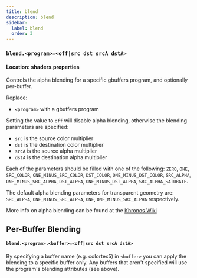 ```yaml
---
title: blend
description: blend
sidebar:
  label: blend
  order: 3
---
```


### `blend.<program>=<off|src dst srcA dstA>`

#### Location: shaders.properties

Controls the alpha blending for a specific gbuffers program, and optionally per-buffer.

Replace:
- `<program>` with a gbuffers program

Setting the value to `off` will disable alpha blending, otherwise the blending parameters are specified:
- `src` is the source color multiplier
- `dst` is the destination color multiplier
- `srcA` is the source alpha multiplier
- `dstA` is the destination alpha multiplier

Each of the parameters should be filled with one of the following: `ZERO`, `ONE`, `SRC_COLOR`, `ONE_MINUS_SRC_COLOR`, `DST_COLOR`, `ONE_MINUS_DST_COLOR`, `SRC_ALPHA`, `ONE_MINUS_SRC_ALPHA`, `DST_ALPHA`, `ONE_MINUS_DST_ALPHA`, `SRC_ALPHA_SATURATE`.

The default alpha blending parameters for transparent geometry are: `SRC_ALPHA`, `ONE_MINUS_SRC_ALPHA`, `ONE`, `ONE_MINUS_SRC_ALPHA` respectively.

More info on alpha blending can be found at the [Khronos Wiki](https://www.khronos.org/opengl/wiki/Blending)


## Per-Buffer Blending
#### `blend.<program>.<buffer>=<off|src dst srcA dstA>`

By specifying a buffer name (e.g. colortex5) in `<buffer>` you can apply the blending to a specific buffer only. Any buffers that aren't specified will use the program's blending attributes (see above).